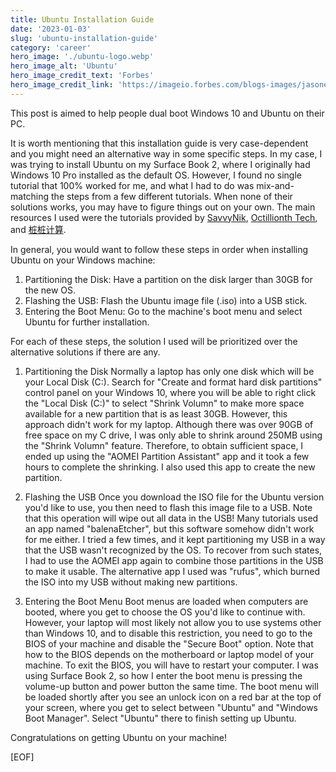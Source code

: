 ```yaml
---
title: Ubuntu Installation Guide
date: '2023-01-03'
slug: 'ubuntu-installation-guide'
category: 'career'
hero_image: './ubuntu-logo.webp'
hero_image_alt: 'Ubuntu'
hero_image_credit_text: 'Forbes'
hero_image_credit_link: 'https://imageio.forbes.com/blogs-images/jasonevangelho/files/2018/07/ubuntu-logo.jpg?format=jpg&width=1440'
---
```


This post is aimed to help people dual boot Windows 10 and Ubuntu on their PC.

It is worth mentioning that this installation guide is very case-dependent and you might need an alternative way in some specific steps. In my case, I was trying to install Ubuntu on my Surface Book 2, where I originally had Windows 10 Pro installed as the default OS. However, I found no single tutorial that 100% worked for me, and what I had to do was mix-and-matching the steps from a few different tutorials. When none of their solutions works, you may have to figure things out on your own. The main resources I used were the tutorials provided by [SavvyNik](https://youtu.be/GXxTxBPKecQ), [Octillionth Tech](https://youtu.be/Kc4jUDu5_tk), and [桩桩计算](https://www.bilibili.com/video/BV11k4y1k7Li/).

In general, you would want to follow these steps in order when installing Ubuntu on your Windows machine:

1. Partitioning the Disk: Have a partition on the disk larger than 30GB for the new OS.
2. Flashing the USB: Flash the Ubuntu image file (.iso) into a USB stick.
3. Entering the Boot Menu: Go to the machine&#39;s boot menu and select Ubuntu for further installation.

For each of these steps, the solution I used will be prioritized over the alternative solutions if there are any.

1. Partitioning the Disk
   Normally a laptop has only one disk which will be your Local Disk (C:). Search for &#34;Create and format hard disk partitions&#34; control panel on your Windows 10, where you will be able to right click the &#34;Local Disk (C:)&#34; to select &#34;Shrink Volumn&#34; to make more space available for a new partition that is as least 30GB.
   However, this approach didn&#39;t work for my laptop. Although there was over 90GB of free space on my C drive, I was only able to shrink around 250MB using the &#34;Shrink Volumn&#34; feature. Therefore, to obtain sufficient space, I ended up using the &#34;AOMEI Partition Assistant&#34; app and it took a few hours to complete the shrinking. I also used this app to create the new partition.

2. Flashing the USB
   Once you download the ISO file for the Ubuntu version you&#39;d like to use, you then need to flash this image file to a USB. Note that this operation will wipe out all data in the USB! Many tutorials used an app named &#34;balenaEtcher&#34;, but this software somehow didn&#39;t work for me either. I tried a few times, and it kept partitioning my USB in a way that the USB wasn&#39;t recognized by the OS. To recover from such states, I had to use the AOMEI app again to combine those partitions in the USB to make it usable.
   The alternative app I used was &#34;rufus&#34;, which burned the ISO into my USB without making new partitions.

3. Entering the Boot Menu
   Boot menus are loaded when computers are booted, where you get to choose the OS you&#39;d like to continue with. However, your laptop will most likely not allow you to use systems other than Windows 10, and to disable this restriction, you need to go to the BIOS of your machine and disable the &#34;Secure Boot&#34; option. Note that how to the BIOS depends on the motherboard or laptop model of your machine. To exit the BIOS, you will have to restart your computer.
   I was using Surface Book 2, so how I enter the boot menu is pressing the volume-up button and power button the same time. The boot menu will be loaded shortly after you see an unlock icon on a red bar at the top of your screen, where you get to select between &#34;Ubuntu&#34; and &#34;Windows Boot Manager&#34;. Select &#34;Ubuntu&#34; there to finish setting up Ubuntu.

Congratulations on getting Ubuntu on your machine!

[EOF]